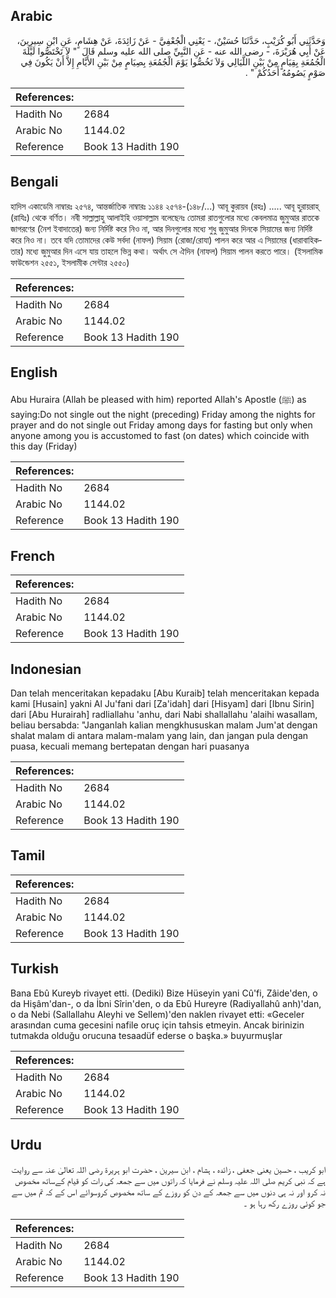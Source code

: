 ## Arabic


<div dir="rtl" lang="ar" style={{fontSize:'larger',backgroundColor:'#f8f9fa',padding:20}}>
وَحَدَّثَنِي أَبُو كُرَيْبٍ، حَدَّثَنَا حُسَيْنٌ، - يَعْنِي الْجُعْفِيَّ - عَنْ زَائِدَةَ، عَنْ هِشَامٍ، عَنِ ابْنِ سِيرِينَ، عَنْ أَبِي هُرَيْرَةَ، - رضى الله عنه - عَنِ النَّبِيِّ صلى الله عليه وسلم قَالَ ‏ "‏ لاَ تَخْتَصُّوا لَيْلَةَ الْجُمُعَةِ بِقِيَامٍ مِنْ بَيْنِ اللَّيَالِي وَلاَ تَخُصُّوا يَوْمَ الْجُمُعَةِ بِصِيَامٍ مِنْ بَيْنِ الأَيَّامِ إِلاَّ أَنْ يَكُونَ فِي صَوْمٍ يَصُومُهُ أَحَدُكُمْ ‏"‏ ‏.‏
</div>
<div style={{backgroundColor:'#f8f9fa',padding:20, marginBottom: 10}}><table> <thead> <tr> <th>References:</th> <th></th> </tr> </thead> <tbody><tr><td>Hadith No</td><td>2684</td></tr><tr><td>Arabic No</td><td>1144.02</td></tr><tr><td>Reference</td><td>Book 13 Hadith 190</td></tr></tbody></table></div>

## Bengali


<div dir="ltr" lang="bn" style={{fontSize:'larger',backgroundColor:'#f8f9fa',padding:20}}>
হাদিস একাডেমি নাম্বারঃ ২৫৭৪, আন্তর্জাতিক নাম্বারঃ ১১৪৪ ২৫৭৪-(১৪৮/...) আবূ কুরায়ব (রহঃ) ..... আবূ হুরায়রাহ্ (রাযিঃ) থেকে বর্ণিত। নবী সাল্লাল্লাহু আলাইহি ওয়াসাল্লাম বলেছেনঃ তোমরা রাতগুলোর মধ্যে কেবলমাত্র জুমুআর রাতকে জাগরণের (নৈশ ইবাদাতের) জন্য নির্দিষ্ট করে নিও না, আর দিনগুলোর মধ্যে শুধু জুমুআর দিনকে সিয়ামের জন্য নির্দিষ্ট করে নিও না। তবে যদি তোমাদের কেউ সর্বদা (নাফল) সিয়াম (রোজা/রোযা) পালন করে আর এ সিয়ামের (ধারাবাহিকতার) মধ্যে জুমুআর দিন এসে যায় তাহলে ভিন্ন কথা। অর্থাৎ সে ঐদিন (নাফল) সিয়াম পালন করতে পারে। (ইসলামিক ফাউন্ডেশন ২৫৫১, ইসলামীক সেন্টার ২৫৫০)
</div>
<div style={{backgroundColor:'#f8f9fa',padding:20, marginBottom: 10}}><table> <thead> <tr> <th>References:</th> <th></th> </tr> </thead> <tbody><tr><td>Hadith No</td><td>2684</td></tr><tr><td>Arabic No</td><td>1144.02</td></tr><tr><td>Reference</td><td>Book 13 Hadith 190</td></tr></tbody></table></div>

## English


<div dir="ltr" lang="en" style={{fontSize:'larger',backgroundColor:'#f8f9fa',padding:20}}>
Abu Huraira (Allah be pleased with him) reported Allah's Apostle (ﷺ) as saying:Do not single out the night (preceding) Friday among the nights for prayer and do not single out Friday among days for fasting but only when anyone among you is accustomed to fast (on dates) which coincide with this day (Friday)
</div>
<div style={{backgroundColor:'#f8f9fa',padding:20, marginBottom: 10}}><table> <thead> <tr> <th>References:</th> <th></th> </tr> </thead> <tbody><tr><td>Hadith No</td><td>2684</td></tr><tr><td>Arabic No</td><td>1144.02</td></tr><tr><td>Reference</td><td>Book 13 Hadith 190</td></tr></tbody></table></div>

## French


<div dir="ltr" lang="fr" style={{fontSize:'larger',backgroundColor:'#f8f9fa',padding:20}}>

</div>
<div style={{backgroundColor:'#f8f9fa',padding:20, marginBottom: 10}}><table> <thead> <tr> <th>References:</th> <th></th> </tr> </thead> <tbody><tr><td>Hadith No</td><td>2684</td></tr><tr><td>Arabic No</td><td>1144.02</td></tr><tr><td>Reference</td><td>Book 13 Hadith 190</td></tr></tbody></table></div>

## Indonesian


<div dir="ltr" lang="id" style={{fontSize:'larger',backgroundColor:'#f8f9fa',padding:20}}>
Dan telah menceritakan kepadaku [Abu Kuraib] telah menceritakan kepada kami [Husain] yakni Al Ju'fani dari [Za'idah] dari [Hisyam] dari [Ibnu Sirin] dari [Abu Hurairah] radliallahu 'anhu, dari Nabi shallallahu 'alaihi wasallam, beliau bersabda: "Janganlah kalian mengkhususkan malam Jum'at dengan shalat malam di antara malam-malam yang lain, dan jangan pula dengan puasa, kecuali memang bertepatan dengan hari puasanya
</div>
<div style={{backgroundColor:'#f8f9fa',padding:20, marginBottom: 10}}><table> <thead> <tr> <th>References:</th> <th></th> </tr> </thead> <tbody><tr><td>Hadith No</td><td>2684</td></tr><tr><td>Arabic No</td><td>1144.02</td></tr><tr><td>Reference</td><td>Book 13 Hadith 190</td></tr></tbody></table></div>

## Tamil


<div dir="ltr" lang="ta" style={{fontSize:'larger',backgroundColor:'#f8f9fa',padding:20}}>

</div>
<div style={{backgroundColor:'#f8f9fa',padding:20, marginBottom: 10}}><table> <thead> <tr> <th>References:</th> <th></th> </tr> </thead> <tbody><tr><td>Hadith No</td><td>2684</td></tr><tr><td>Arabic No</td><td>1144.02</td></tr><tr><td>Reference</td><td>Book 13 Hadith 190</td></tr></tbody></table></div>

## Turkish


<div dir="ltr" lang="tr" style={{fontSize:'larger',backgroundColor:'#f8f9fa',padding:20}}>
Bana Ebû Kureyb rivayet etti. (Dediki) Bize Hüseyin yani Cû'fi, Zâide'den, o da Hişâm'dan-, o da İbni Sîrin'den, o da Ebû Hureyre (Radiyallahû anh)'dan, o da Nebi (Sallallahu Aleyhi ve Sellem)'den naklen rivayet etti: «Geceler arasından cuma gecesini nafile oruç için tahsis etmeyin. Ancak birinizin tutmakda olduğu orucuna tesaadüf ederse o başka.» buyurmuşlar
</div>
<div style={{backgroundColor:'#f8f9fa',padding:20, marginBottom: 10}}><table> <thead> <tr> <th>References:</th> <th></th> </tr> </thead> <tbody><tr><td>Hadith No</td><td>2684</td></tr><tr><td>Arabic No</td><td>1144.02</td></tr><tr><td>Reference</td><td>Book 13 Hadith 190</td></tr></tbody></table></div>

## Urdu


<div dir="rtl" lang="ur" style={{fontSize:'larger',backgroundColor:'#f8f9fa',padding:20}}>
ابو کریب ، حسین یعنی جعفی ، زائدہ ، ہشام ، ابن سیرین ، حضرت ابو ہریرۃ رضی اللہ تعالیٰ عنہ سے روایت ہے کہ نبی کریم صلی اللہ علیہ وسلم نے فرمایا کہ راتوں میں سے جمعہ کی رات کو قیام کےساتھ مخصوص نہ کرو اور نہ ہی دنوں میں سے جمعہ کے دن کو روزے کے ساتھ مخصوص کروسوائے اس کے کہ تم میں سے جو کوئی روزے رکھ رہا ہو ۔
</div>
<div style={{backgroundColor:'#f8f9fa',padding:20, marginBottom: 10}}><table> <thead> <tr> <th>References:</th> <th></th> </tr> </thead> <tbody><tr><td>Hadith No</td><td>2684</td></tr><tr><td>Arabic No</td><td>1144.02</td></tr><tr><td>Reference</td><td>Book 13 Hadith 190</td></tr></tbody></table></div>